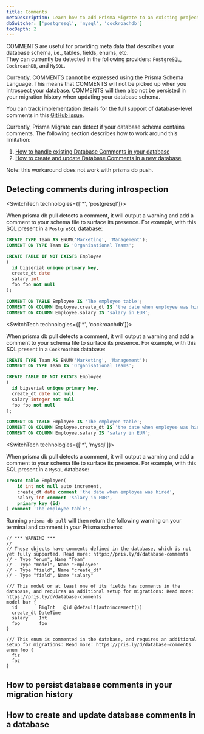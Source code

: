 ```yaml
---
title: Comments
metaDescription: Learn how to add Prisma Migrate to an existing project.
dbSwitcher: ['postgresql', 'mysql', 'cockroachdb']
tocDepth: 2
---
```


<TopBlock>

COMMENTS are useful for providing meta data that describes your database schema, i.e., tables, fields, enums, etc. <br />
They can currently be detected in the following providers: `PostgreSQL`, `CockroachDB`, and `MySQL`.

Currently, COMMENTS cannot be expressed using the Prisma Schema Language. This means that COMMENTS will not be picked up when you introspect your database. COMMENTS will then also not be persisted in your migration history when updating your database schema.

<Admonition type ="info">

You can track implementation details for the full support of database-level comments in this [GitHub issue](https://github.com/prisma/prisma/issues/8703).

</Admonition>

Currently, Prisma Migrate can detect if your database schema contains comments. The following section describes how to work around this limitation:

1. [How to handle existing Database Comments in your database](https://www.notion.so/Documentation-for-Stopgaps-a654b09ca7c14094a5b616d9ba2d062b)
2. [How to create and update Database Comments in a new database](https://www.notion.so/Documentation-for-Stopgaps-a654b09ca7c14094a5b616d9ba2d062b)

<Admonition type ="info">

Note: this workaround does not work with prisma db push.

</Admonition>

</TopBlock>

## Detecting comments during introspection

<!-- #region postgresql -->

<SwitchTech technologies={['*', 'postgresql']}>

When prisma db pull detects a comment, it will output a warning and add a comment to your schema file to surface its presence. For example, with this SQL present in a `PostgreSQL` database:

```sql
CREATE TYPE Team AS ENUM('Marketing', 'Management');
COMMENT ON TYPE Team IS 'Organisational Teams';

CREATE TABLE IF NOT EXISTS Employee
(
  id bigserial unique primary key,
  create_dt date
  salary int
  foo foo not null
);

COMMENT ON TABLE Employee IS 'The employee table';
COMMENT ON COLUMN Employee.create_dt IS 'the date when employee was hired';
COMMENT ON COLUMN Employee.salary IS 'salary in EUR';
```

</SwitchTech>

<!-- #endregion -->

<!-- #region cockroachdb -->

<SwitchTech technologies={['*', 'cockroachdb']}>

When prisma db pull detects a comment, it will output a warning and add a comment to your schema file to surface its presence. For example, with this SQL present in a `CockroachDB` database:

```sql
CREATE TYPE Team AS ENUM('Marketing', 'Management');
COMMENT ON TYPE Team IS 'Organisational Teams';

CREATE TABLE IF NOT EXISTS Employee
(
  id bigserial unique primary key,
  create_dt date not null
  salary integer not null
  foo foo not null
);

COMMENT ON TABLE Employee IS 'The employee table';
COMMENT ON COLUMN Employee.create_dt IS 'the date when employee was hired';
COMMENT ON COLUMN Employee.salary IS 'salary in EUR';
```

</SwitchTech>

<!-- #endregion -->

<!-- #region mysql -->

<SwitchTech technologies={['*', 'mysql']}>

When prisma db pull detects a comment, it will output a warning and add a comment to your schema file to surface its presence. For example, with this SQL present in a `MySQL` database:

```sql
create table Employee(
    id int not null auto_increment,
    create_dt date comment 'the date when employee was hired',
    salary int comment 'salary in EUR',
    primary key (id)
) comment 'The employee table';
```

</SwitchTech>

<!-- #endregion -->

Running `prisma db pull` will then return the following warning on your terminal and comment in your Prisma schema:

```
// *** WARNING ***
//
// These objects have comments defined in the database, which is not yet fully supported. Read more: https://pris.ly/d/database-comments
// - Type "enum", Name "Team"
// - Type "model", Name "Employee"
// - Type "field", Name "create_dt"
// - Type "field", Name "salary"
```

```prisma
/// This model or at least one of its fields has comments in the database, and requires an additional setup for migrations: Read more: https://pris.ly/d/database-comments
model bar {
  id        BigInt   @id @default(autoincrement())
  create_dt DateTime
  salary    Int
  foo       foo
}

/// This enum is commented in the database, and requires an additional setup for migrations: Read more: https://pris.ly/d/database-comments
enum foo {
  fiz
  foz
}
```

## How to persist database comments in your migration history

## How to create and update database comments in a database

